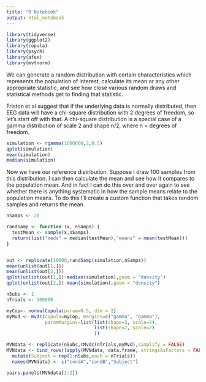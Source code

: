 ```yaml
---
title: "R Notebook"
output: html_notebook
---
```



```r
library(tidyverse)
library(ggplot2)
library(copula)
library(psych)
library(afex)
library(mvtnorm)
```

We can generate a random distribution with certain characteristics which represents the population of interest, calculate its mean or any other appropriate statistic, and see how close various random draws and statistical methods get to finding that statistic. 

Friston et al suggest that if the underlying data is normally distributed, then EEG data will have a chi-square distribution with 2 degrees of freedom, so let's start off with that. A chi-square distribution is a special case of a gamma distribution of scale 2 and shape n/2, where n = degrees of freedom.

```r
simulation <- rgamma(1000000,2,0.5)
qplot(simulation)
mean(simulation)
median(simulation)
```

Now we have our reference distribution. Suppose I draw 100 samples from this distribution. I can then calculate the mean and see how it compares to the population mean. And in fact I can do this over and over again to see whether there is anything systematic in how the sample means relate to the population means. To do this I'll create a custom function that takes random samples and returns the mean.

```r
nSamps <- 20

randSamp <- function (x, nSamps) {
  testMean <- sample(x,nSamps)
  return(list("meds" = median(testMean),"means" = mean(testMean)))
}


out <- replicate(10000,randSamp(simulation,nSamps))
mean(unlist(out[1,]))
mean(unlist(out[2,]))
qplot(unlist(out[1,])-median(simulation),geom = "density")
qplot(unlist(out[2,])-mean(simulation),geom = "density")

```



```r
nSubs <- 1
nTrials <- 100000

myCop<- normalCopula(param=0.5, dim = 2)
myMvd <- mvdc(copula=myCop, margins=c("gamma", "gamma"),
              paramMargins=list(list(shape=2, scale=2),
                                list(shape=2, scale=2)
                                ))

MVNdata <- replicate(nSubs,rMvdc(nTrials,myMvd),simplify = FALSE)
MVNdata <- bind_rows(lapply(MVNdata, data.frame, stringsAsFactors = FALSE)) %>%
  mutate(Subject = rep(1:nSubs,each = nTrials)) 
  names(MVNdata) <- c("condA","condB","Subject")

pairs.panels(MVNdata[1:2])
```